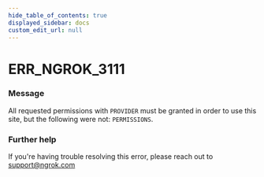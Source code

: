 ```yaml
---
hide_table_of_contents: true
displayed_sidebar: docs
custom_edit_url: null
---
```



# ERR_NGROK_3111

### Message
All requested permissions with `PROVIDER` must be granted in order to use this site, but the following were not: `PERMISSIONS`.

### Further help
If you're having trouble resolving this error, please reach out to [support@ngrok.com](mailto:support@ngrok.com?subject=Help%20with%20ERR_NGROK_3111)


<ErrorDetails error='err_ngrok_3111' />
